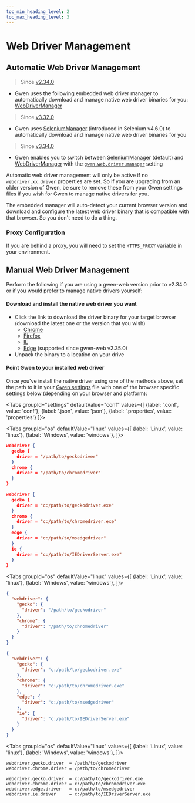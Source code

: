 ```yaml
--- 
toc_min_heading_level: 2
toc_max_heading_level: 3
---
```



# Web Driver Management

## Automatic Web Driver Management

> Since [v2.34.0](https://github.com/gwen-interpreter/gwen-web/releases/tag/v2.34.0)
  - Gwen uses the following embedded web driver manager to automatically download and manage native web driver binaries for you: [WebDriverManager](https://github.com/bonigarcia/webdrivermanager)

> Since [v3.32.0](https://github.com/gwen-interpreter/gwen-web/releases/tag/v3.32.0)
  - Gwen uses [SeleniumManager](https://www.selenium.dev/blog/2022/introducing-selenium-manager/) (introduced in Selenium v4.6.0) to automatically download and manage native web driver binaries for you

> Since [v3.34.0](https://github.com/gwen-interpreter/gwen-web/releases/tag/v3.34.0)
  - Gwen enables you to switch between [SeleniumManager](https://www.selenium.dev/blog/2022/introducing-selenium-manager/) (default) and [WebDriverManager](https://github.com/bonigarcia/webdrivermanager) with the [`gwen.web.driver.manager`](/docs/settings/reference#gwen-web-driver-manager) setting

Automatic web driver management will only be active if no `webdriver.xx.driver` properties are set. So if you are upgrading from an older version of Gwen, be sure to remove these from your Gwen settings files if you wish for Gwen to manage native drivers for you.

The embedded manager will auto-detect your current browser version and download and configure the latest web driver binary that is compatible with that browser. So you don't need to do a thing.

### Proxy Configuration

If you are behind a proxy, you will need to set the `HTTPS_PROXY` variable in your environment.

## Manual Web Driver Management

Perform the following if you are using a gwen-web version prior to v2.34.0 or if you would prefer to manage native drivers yourself:

#### Download and install the native web driver you want
- Click the link to download the driver binary for your target browser (download the latest one or the version 
  that you wish)
  - [Chrome](https://sites.google.com/chromium.org/driver/)
  - [Firefox](https://github.com/mozilla/geckodriver/releases)
  - [IE](http://selenium-release.storage.googleapis.com/index.html)
  - [Edge](https://docs.microsoft.com/en-us/microsoft-edge/webdriver-chromium) (supported since gwen-web v2.35.0)
- Unpack the binary to a location on your drive

#### Point Gwen to your installed web driver

Once you've install the native driver using one of the methods above, set the path to it in your [Gwen settings](/docs/settings) file with one of the browser specific settings below (depending on your browser and platform):
  
<Tabs
  groupId="settings"
  defaultValue="conf"
  values={[
    {label: '.conf', value: 'conf'},
    {label: '.json', value: 'json'},
    {label: '.properties', value: 'properties'}
  ]}>

<TabItem value="conf">

<Tabs
  groupId="os"
  defaultValue="linux"
  values={[
    {label: 'Linux', value: 'linux'},
    {label: 'Windows', value: 'windows'},
  ]}>

<TabItem value="linux">

```json
webdriver {
  gecko {
    driver = "/path/to/geckodriver"
  }
  chrome {
    driver = "/path/to/chromedriver"
  }
}
```

</TabItem>
<TabItem value="windows">

```json
webdriver {
  gecko {
    driver = "c:/path/to/geckodriver.exe"
  }
  chrome { 
    driver = "c:/path/to/chromedriver.exe"
  }
  edge {
    driver = "c:/path/to/msedgedriver"
  }
  ie {
    driver = "c:/path/to/IEDriverServer.exe"
  }
}
```

</TabItem>
</Tabs>


</TabItem>

<TabItem value="json">

<Tabs
  groupId="os"
  defaultValue="linux"
  values={[
    {label: 'Linux', value: 'linux'},
    {label: 'Windows', value: 'windows'},
  ]}>

<TabItem value="linux">

```json
{
  "webdriver": {
    "gecko": {
      "driver": "/path/to/geckodriver"
    },
    "chrome": {
      "driver": "/path/to/chromedriver"
    }
  }
}
```

</TabItem>
<TabItem value="windows">

```json
{
  "webdriver": {
    "gecko": {
      "driver": "c:/path/to/geckodriver.exe"
    },
    "chrome": { 
      "driver": "c:/path/to/chromedriver.exe"
    },
    "edge": {
      "driver": "c:/path/to/msedgedriver"
    },
    "ie": {
      "driver": "c:/path/to/IEDriverServer.exe"
    }
  }
}
```

</TabItem>
</Tabs>

</TabItem>

<TabItem value="properties">

<Tabs
  groupId="os"
  defaultValue="linux"
  values={[
    {label: 'Linux', value: 'linux'},
    {label: 'Windows', value: 'windows'},
  ]}>

<TabItem value="linux">

```properties
webdriver.gecko.driver  = /path/to/geckodriver
webdriver.chrome.driver = /path/to/chromedriver
```

</TabItem>
<TabItem value="windows">

```properties
webdriver.gecko.driver  = c:/path/to/geckodriver.exe
webdriver.chrome.driver = c:/path/to/chromedriver.exe
webdriver.edge.driver   = c:/path/to/msedgedriver
webdriver.ie.driver     = c:/path/to/IEDriverServer.exe
```

</TabItem>
</Tabs>

</TabItem>

</Tabs>
